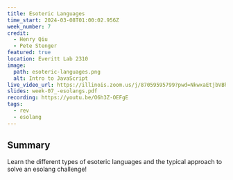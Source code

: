 ```yaml
---
title: Esoteric Languages
time_start: 2024-03-08T01:00:02.956Z
week_number: 7
credit:
  - Henry Qiu
  - Pete Stenger
featured: true
location: Everitt Lab 2310
image:
  path: esoteric-languages.png
  alt: Intro to JavaScript
live_video_url: https://illinois.zoom.us/j/87059595799?pwd=NkwxaEtjbVBhR2d6anJIc2FDQVJQZz09
slides: week-07_-esolangs.pdf
recording: https://youtu.be/O6h3Z-OEFgE
tags:
  - rev
  - esolang
---
```

## Summary

Learn the different types of esoteric languages and the typical approach to solve an esolang challenge!